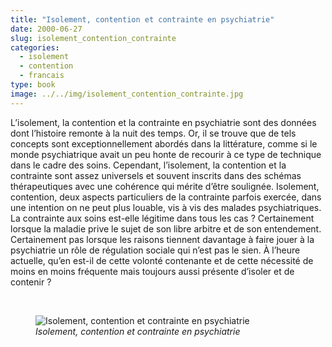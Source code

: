 ```yaml
---
title: "Isolement, contention et contrainte en psychiatrie"
date: 2000-06-27
slug: isolement_contention_contrainte
categories:
  - isolement
  - contention
  - francais
type: book
image: ../../img/isolement_contention_contrainte.jpg
---
```


L’isolement, la contention et la contrainte en psychiatrie sont des données dont l’histoire remonte à la nuit des temps.
Or, il se trouve que de tels concepts sont exceptionnellement abordés dans la littérature, comme si le monde psychiatrique avait un peu honte de recourir à ce type de technique dans le cadre des soins.
Cependant, l’isolement, la contention et la contrainte sont assez universels et souvent inscrits dans des schémas thérapeutiques avec une cohérence qui mérite d’être soulignée.
Isolement, contention, deux aspects particuliers de la contrainte parfois exercée, dans une intention on ne peut plus louable, vis à vis des malades psychiatriques.
La contrainte aux soins est-elle légitime dans tous les cas ?
Certainement lorsque la maladie prive le sujet de son libre arbitre et de son entendement.
Certainement pas lorsque les raisons tiennent davantage à faire jouer à la psychiatrie un rôle de régulation sociale qui n’est pas le sien. 
À l’heure actuelle, qu’en est-il de cette volonté contenante et de cette nécessité de moins en moins fréquente mais toujours aussi présente d’isoler et de contenir ?

<br>

![_Isolement, contention et contrainte en psychiatrie_](../../img/isolement_contention_contrainte.jpg)
